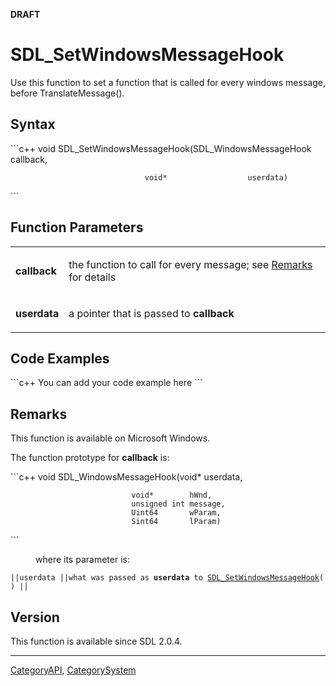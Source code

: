 '''DRAFT'''

<!-- #*^*^*^*^*See http://wiki.libsdl.org/moin.cgi/SGFunctions for details on editing this page*^*^*^*^* -->


= SDL_SetWindowsMessageHook =
Use this function to set a function that is called for every windows message, before TranslateMessage().




== Syntax ==
```c++
void SDL_SetWindowsMessageHook(SDL_WindowsMessageHook callback,
                               void*                  userdata)
```


== Function Parameters ==
{|
|'''callback'''
|the function to call for every message; see [[#Remarks|Remarks]] for details
|-
|'''userdata'''
|a pointer that is passed to '''callback'''
|}


== Code Examples ==
```c++
You can add your code example here
```

<!-- #Leave this section as-is unless you have a code example to put in.  In that case, replace You can add your code example here with your code example following the Style Guide instructions.  Leave the rest of the markup alone and delete this comment. -->


== Remarks ==
This function is available on Microsoft Windows.

The function prototype for '''callback''' is:

```c++
void SDL_WindowsMessageHook(void*        userdata,
                            void*        hWnd,
                            unsigned int message,
                            Uint64       wParam,
                            Sint64       lParam)
```
: where its parameter is:
 ||<code>userdata</code> ||what was passed as '''userdata''' to [[SDL_SetWindowsMessageHook]]() ||


== Version ==
This function is available since SDL 2.0.4.

----
[[CategoryAPI]], [[CategorySystem]]
<!-- #See the Style Guide for instructions on editing the footer. -->
